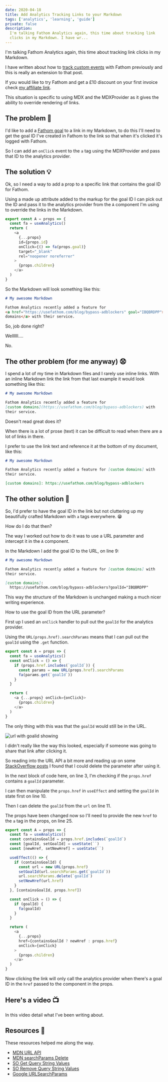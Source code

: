 ```yaml
---
date: 2020-04-18
title: Add Analytics Tracking Links to your Markdown
tags: ['analytics', 'learning', 'guide']
private: false
description:
  I'm talking Fathom Analytics again, this time about tracking link
  clicks in my Markdown. I have wr...
---
```


I'm talking Fathom Analytics again, this time about tracking link
clicks in my Markdown.

I have written about how to [track custom events] with Fathom
previously and this is really an extension to that post.

If you would like to try Fathom and get a £10 discount on your first
invoice check [my affiliate link].

This situation is specific to using MDX and the MDXProvider as it
gives the ability to override rendering of links.

## The problem 🤔

I'd like to add a [Fathom goal] to a link in my Markdown, to do this
I'll need to get the goal ID I've created in Fathom to the link so
that when it's clicked it's logged with Fathom.

So I can add an `onClick` event to the `a` tag using the MDXProvider
and pass that ID to the analytics provider.

## The solution 💡

Ok, so I need a way to add a prop to a specific link that contains the
goal ID for Fathom.

Using a made up attribute added to the markup for the goal ID I can
pick out the ID and pass it to the analytics provider from the `A`
component I'm using to override the links in the Markdown.

```js {2,7}
export const A = props => {
  const fa = useAnalytics()
  return (
    <a
      {...props}
      id={props.id}
      onClick={() => fa(props.goal)}
      target="_blank"
      rel="noopener noreferrer"
    >
      {props.children}
    </a>
  )
}
```

So the Markdown will look something like this:

```md
# My awesome Markdown

Fathom Analytics recently added a feature for
<a href="https://usefathom.com/blog/bypass-adblockers" goal="IBQBRDPP">custom
domains</a> with their service.
```

So, job done right?

Wellllll....

No.

## The other problem (for me anyway) 😧

I spend a lot of my time in Markdown files and I rarely use inline
links. With an inline Markdown link the link from that last example it
would look something like this:

```md
# My awesome Markdown

Fathom Analytics recently added a feature for
[custom domains](https://usefathom.com/blog/bypass-adblockers) with
their service.
```

Doesn't read great does it?

When there is a lot of prose (text) it can be difficult to read when
there are a lot of links in there.

I prefer to use the link text and reference it at the bottom of my
document, like this:

```md
# My awesome Markdown

Fathom Analytics recently added a feature for [custom domains] with
their service.

[custom domains]: https://usefathom.com/blog/bypass-adblockers
```

## The other solution 🤯

So, I'd prefer to have the goal ID in the link but not cluttering up
my beautifully crafted Markdown with `a` tags everywhere. 😁

How do I do that then?

The way I worked out how to do it was to use a URL parameter and
intercept it in the `A` component.

In the Markdown I add the goal ID to the URL, on line 9:

```md {8-9}
# My awesome Markdown

Fathom Analytics recently added a feature for [custom domains] with
their service.

[custom domains]:
  https://usefathom.com/blog/bypass-adblockers?goalId="IBQBRDPP"
```

This way the structure of the Markdown is unchanged making a much
nicer writing experience.

How to use the goal ID from the URL parameter?

First up I used an `onClick` handler to pull out the `goalId` for the
analytics provider.

Using the `URL(props.href).searchParams` means that I can pull out the
`goalId` using the `.get` function.

```js {3-8}
export const A = props => {
  const fa = useAnalytics()
  const onClick = () => {
    if (props.href.includes(`goalId`)) {
      const params = new URL(props.href).searchParams
      fa(params.get(`goalId`))
    }
  }

  return (
    <a {...props} onClick={onClick}>
      {props.children}
    </a>
  )
}
```

The only thing with this was that the `goalId` would still be in the
URL.

![url with goalid showing](./url-with-goalid-showing.png)

I didn't really like the way this looked, especially if someone was
going to share that link after clicking it.

So reading into the URL API a bit more and reading up on some
[StackOverflow posts] I found that I could delete the parameter after
using it.

In the next block of code here, on line 3, I'm checking if the
`props.href` contains a `goalId` parameter.

I can then manipulate the `props.href` in `useEffect` and setting the
`goalId` in state first on line 10.

Then I can delete the `goalId` from the `url` on line 11.

The props have been changed now so I'll need to provide the new `href`
to the `a` tag in the props, on line 25.

```js {3-5,7-14,17-19,25}
export const A = props => {
  const fa = useAnalytics()
  const containsGoalId = props.href.includes(`goalId`)
  const [goalId, setGoalId] = useState(``)
  const [newHref, setNewHref] = useState(``)

  useEffect(() => {
    if (containsGoalId) {
      const url = new URL(props.href)
      setGoalId(url.searchParams.get(`goalId`))
      url.searchParams.delete(`goalId`)
      setNewHref(url.href)
    }
  }, [containsGoalId, props.href])

  const onClick = () => {
    if (goalId) {
      fa(goalId)
    }
  }

  return (
    <a
      {...props}
      href={containsGoalId ? newHref : props.href}
      onClick={onClick}
    >
      {props.children}
    </a>
  )
}
```

Now clicking the link will only call the analytics provider when
there's a goal ID in the `href` passed to the component in the props.

## Here's a video 📺

In this video detail what I've been writing about.

<YouTube youTubeId="Ihbx0BVIhZk" />

## Resources 📑

These resources helped me along the way.

- [MDN URL API]
- [MDN searchParams Delete]
- [SO Get Query String Values]
- [SO Remove Query String Values]
- [Google URLSearchParams]

[my affiliate link]: https://usefathom.com/ref/HG492L
[track custom events]:
  https://scottspence.com/2020/01/02/track-custom-events-with-fathom-analytics/
[fathom goal]: https://usefathom.com/support/goals
[stackoverflow posts]: https://stackoverflow.com/a/12151322/1138354
[mdn url api]: https://developer.mozilla.org/en-US/docs/Web/API/URL
[mdn searchparams delete]:
  https://developer.mozilla.org/en-US/docs/Web/API/URLSearchParams/delete
[so get query string values]:
  https://stackoverflow.com/questions/901115/how-can-i-get-query-string-values-in-javascript
[so remove query string values]:
  https://stackoverflow.com/questions/22753052/remove-url-parameters-without-refreshing-page
[google urlsearchparams]:
  https://developers.google.com/web/updates/2016/01/urlsearchparams
